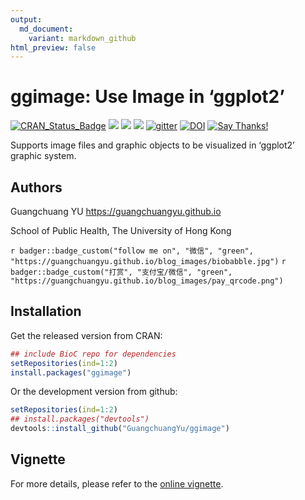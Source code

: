 ```yaml
---
output:
  md_document:
    variant: markdown_github
html_preview: false
---
```


<!-- README.md is generated from README.Rmd. Please edit that file -->

# ggimage: Use Image in 'ggplot2'


[![CRAN_Status_Badge](http://www.r-pkg.org/badges/version/ggimage?color=green)](https://cran.r-project.org/package=ggimage)
![](http://cranlogs.r-pkg.org/badges/grand-total/ggimage?color=green)
![](http://cranlogs.r-pkg.org/badges/ggimage?color=green)
![](http://cranlogs.r-pkg.org/badges/last-week/ggimage?color=green)
[![gitter](https://img.shields.io/badge/GITTER-join%20chat-green.svg)](https://gitter.im/GuangchuangYu/Bioinformatics)
[![DOI](https://zenodo.org/badge/DOI/10.5281/zenodo.344625.svg)](https://doi.org/10.5281/zenodo.344625)
[![Say Thanks!](https://img.shields.io/badge/Say%20Thanks-!-1EAEDB.svg)](https://saythanks.io/to/GuangchuangYu)


Supports image files and graphic objects to be visualized in 'ggplot2' graphic system.


## Authors

Guangchuang YU <https://guangchuangyu.github.io>

School of Public Health, The University of Hong Kong

`r badger::badge_custom("follow me on", "微信", "green", "https://guangchuangyu.github.io/blog_images/biobabble.jpg")`
`r badger::badge_custom("打赏", "支付宝/微信", "green", "https://guangchuangyu.github.io/blog_images/pay_qrcode.png")`


## Installation

Get the released version from CRAN:

```r
## include BioC repo for dependencies
setRepositories(ind=1:2)
install.packages("ggimage")
```

Or the development version from github:

```r
setRepositories(ind=1:2)
## install.packages("devtools")
devtools::install_github("GuangchuangYu/ggimage")
```

## Vignette

For more details, please refer to the [online vignette](https://cran.r-project.org/package=ggimage/vignettes/ggimage.html).

